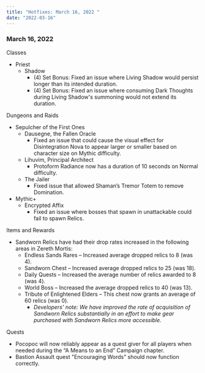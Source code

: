 ```yaml
---
title: "Hotfixes: March 16, 2022 "
date: "2022-03-16"
---
```


### March 16, 2022

Classes

- Priest
  - Shadow
    - (4) Set Bonus: Fixed an issue where Living Shadow would persist longer than its intended duration.
    - (4) Set Bonus: Fixed an issue where consuming Dark Thoughts during Living Shadow's summoning would not extend its duration.

Dungeons and Raids

- Sepulcher of the First Ones
  - Dausegne, the Fallen Oracle
    - Fixed an issue that could cause the visual effect for Disintegration Nova to appear larger or smaller based on character size on Mythic difficulty.
  - Lihuvim, Principal Architect
    - Protoform Radiance now has a duration of 10 seconds on Normal difficulty.
  - The Jailer
    - Fixed issue that allowed Shaman’s Tremor Totem to remove Domination.
- Mythic+
  - Encrypted Affix
    - Fixed an issue where bosses that spawn in unattackable could fail to spawn Relics.

Items and Rewards

- Sandworn Relics have had their drop rates increased in the following areas in Zereth Mortis:
  - Endless Sands Rares – Increased average dropped relics to 8 (was 4).
  - Sandworn Chest – Increased average dropped relics to 25 (was 18).
  - Daily Quests – Increased the average number of relics awarded to 8 (was 4).
  - World Boss – Increased the average dropped relics to 40 (was 13).
  - Tribute of Enlightened Elders – This chest now grants an average of 60 relics (was 0).
    - _Developers’ note: We have improved the rate of acquisition of Sandworn Relics substantially in an effort to make gear purchased with Sandworn Relics more accessible._

Quests

- Pocopoc will now reliably appear as a quest giver for all players when needed during the “A Means to an End” Campaign chapter.
- Bastion Assault quest "Encouraging Words" should now function correctly.

